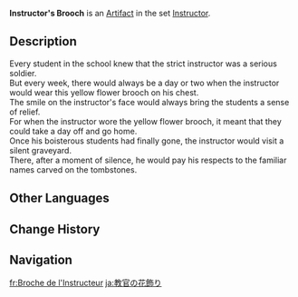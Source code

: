 {{Artifact Infobox
|image = Item Instructor's Brooch.png
|set   = Instructor
|piece = Flower of Life
}}
{{Description|Whenever the instructor wore this brooch, it meant there would be no training sessions that day.}}
'''Instructor's Brooch''' is an [[Artifact]] in the set [[Instructor]].

==Description==
Every student in the school knew that the strict instructor was a serious soldier.<br />But every week, there would always be a day or two when the instructor would wear this yellow flower brooch on his chest.<br />The smile on the instructor's face would always bring the students a sense of relief.<br />For when the instructor wore the yellow flower brooch, it meant that they could take a day off and go home.<br />Once his boisterous students had finally gone, the instructor would visit a silent graveyard.<br />There, after a moment of silence, he would pay his respects to the familiar names carved on the tombstones.

==Other Languages==
{{Other Languages
|en      = Instructor's Brooch
|zhs     = 教官的胸花
|zhs_rm  = Jiàoguān de Xiōnghuā
|zht     = 教官的胸花
|zht_rm  = Jiàoguān de Xiōnghuā
|zh_tl   = Instructor's Brooch
|ja      = 教官の花飾り
|ja_rm   = Kyoukan no Hanakazari
|ja_tl   = Instructor's Floral Ornament
|ko      = 교관의 브로치
|ko_rm   = Gyogwan-ui Beurochi
|ko_tl   = Instructor's Brooch
|es      = Broche del Instructor
|es_tl   = Instructor's Brooch
|fr      = Broche de l'Instructeur
|fr_tl   = Brooch of the Instructor
|ru      = Брошь инструктора
|ru_tl   = Instructor's Brooch
|th      = Instructor's Brooch
|vi      = Hoa Giáo Quan
|vi_tl   = Instructor's Flower
|de      = Ausbilderbrosche
|de_tl   = Instructor's Brooch
|id      = Instructor's Brooch
|pt      = Broche de Instrutor
|pt_tl   = 
|tr      = Eğitmenin Broşu
|tr_tl   = 
|it      = Fermaglio dell'istruttore
|it_tl   = 
}}

==Change History==
{{Change History|1.0}}

==Navigation==
{{Artifact Set Navbox|Instructor}}

[[fr:Broche de l'Instructeur]]
[[ja:教官の花飾り]]